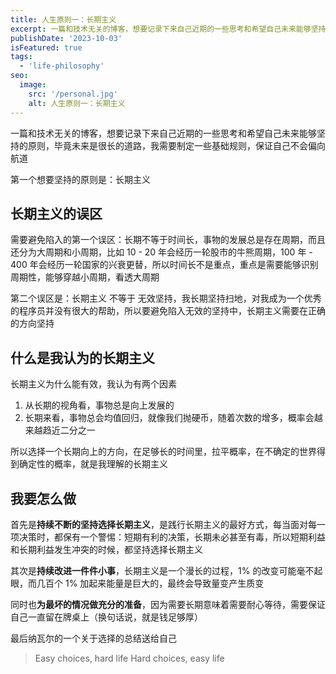 ```yaml
---
title: 人生原则一：长期主义
excerpt: 一篇和技术无关的博客，想要记录下来自己近期的一些思考和希望自己未来能够坚持的原则，毕竟未来是很长的道路，我需要制定一些基础规则，保证自己不会偏向航道。第一个想要坚持的原则是：长期主义
publishDate: '2023-10-03'
isFeatured: true
tags:
  - 'life-philosophy'
seo:
  image:
    src: '/personal.jpg'
    alt: 人生原则一：长期主义
---
```


一篇和技术无关的博客，想要记录下来自己近期的一些思考和希望自己未来能够坚持的原则，毕竟未来是很长的道路，我需要制定一些基础规则，保证自己不会偏向航道

第一个想要坚持的原则是：长期主义

## 长期主义的误区

需要避免陷入的第一个误区：长期不等于时间长，事物的发展总是存在周期，而且还分为大周期和小周期，比如 10 - 20 年会经历一轮股市的牛熊周期，100 年 - 400 年会经历一轮国家的兴衰更替，所以时间长不是重点，重点是需要能够识别周期性，能够穿越小周期，看透大周期

第二个误区是：长期主义 不等于 无效坚持，我长期坚持扫地，对我成为一个优秀的程序员并没有很大的帮助，所以要避免陷入无效的坚持中，长期主义需要在正确的方向坚持

## 什么是我认为的长期主义

长期主义为什么能有效，我认为有两个因素

1. 从长期的视角看，事物总是向上发展的
2. 长期来看，事物总会均值回归，就像我们抛硬币，随着次数的增多，概率会越来越趋近二分之一

所以选择一个长期向上的方向，在足够长的时间里，拉平概率，在不确定的世界得到确定性的概率，就是我理解的长期主义

## 我要怎么做

首先是**持续不断的坚持选择长期主义**，是践行长期主义的最好方式，每当面对每一项决策时，都保有一个警惕：短期有利的决策，长期未必甚至有毒，所以短期利益和长期利益发生冲突的时候，都坚持选择长期主义

其次是**持续改进一件件小事**，长期主义是一个漫长的过程，1% 的改变可能毫不起眼，而几百个 1% 加起来能量是巨大的，最终会导致量变产生质变

同时也**为最坏的情况做充分的准备**，因为需要长期意味着需要耐心等待，需要保证自己一直留在牌桌上（换句话说，就是钱足够厚）

最后纳瓦尔的一个关于选择的总结送给自己

> Easy choices, hard life
> Hard choices, easy life
